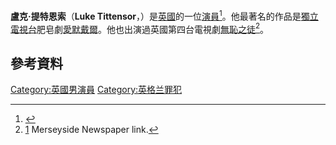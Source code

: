 {{Infobox person
|name         = Luke Tittensor
|birthname    = Luke James Tittensor
|birth_date   = {{Birth date and age|1989|11|3|df=y}}
|birth_place  = 英格蘭海伍德
|occupation   = [[演員|演員]]
|years_active = 2003–現在
}}
'''盧克·提特恩索'''（'''Luke Tittensor'''，{{bd|1989年|11月3日}}）是[[英國|英國]]的一位[[演員|演員]]<ref>{{Cite web |url=http://www.findmypast.com/BirthsMarriagesDeaths.jsp |title=Births England and Wales 1984-2006 |accessdate=2016-05-01 |archive-date=2015-11-04 |archive-url=https://web.archive.org/web/20151104084417/http://www.findmypast.com/BirthsMarriagesDeaths.jsp |dead-url=no }}</ref>。他最著名的作品是[[獨立電視台|獨立電視台]]肥皂劇[[愛默戴爾|愛默戴爾]]。他也出演過英國第四台電視劇[[無恥之徒|無恥之徒]]<ref>[http://www.southportreporter.com/338/338-9.shtml] {{Wayback|url=http://www.southportreporter.com/338/338-9.shtml |date=20180724154036 }} Merseyside Newspaper link.</ref>。

==參考資料==
{{reflist}}

{{DEFAULTSORT:Tittensor, Luke}}
[[Category:英國男演員|Category:英國男演員]]
[[Category:英格兰罪犯|Category:英格兰罪犯]]
